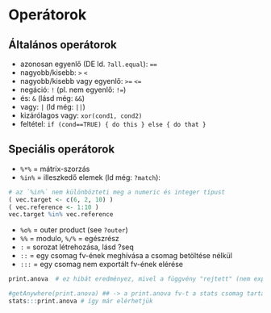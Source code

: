 # Operátorok

## Általános operátorok
- azonosan egyenlő (DE ld. `?all.equal`): `==`
- nagyobb/kisebb: `>` `<`
- nagyobb/kisebb vagy egyenlő: `>=` `<=`
- negáció: `!` (pl. nem egyenlő: `!=`)
- és: `&` (lásd még: `&&`)
- vagy: `|` (ld még: `||`)
- kizárólagos vagy: `xor(cond1, cond2)`
- feltétel: `if (cond==TRUE) { do this } else { do that }`

## Speciális operátorok
- `%*%` = mátrix-szorzás
- `%in%` = illeszkedő elemek (ld még: `?match`):
```r
# az `%in%` nem különbözteti meg a numeric és integer típust 
( vec.target <- c(6, 2, 10) )
( vec.reference <- 1:10 )
vec.target %in% vec.reference
```

- `%o%` = outer product (see `?outer`)
- `%%` = modulo, `%/%` = egészrész
- `:` = sorozat létrehozása, lásd ?seq 
- `::` = egy csomag fv-ének meghívása a csomag betöltése nélkül
- `:::` = egy csomag nem exportált fv-ének elérése
```r
print.anova  # ez hibát eredményez, mivel a függvény "rejtett" (nem exportált)

#getAnywhere(print.anova) ## -> a print.anova fv-t a stats csomag tartalmazza
stats:::print.anova # így már elérhetjük
```

